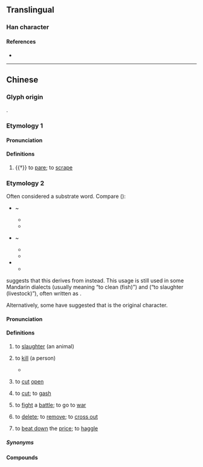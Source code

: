 {{character info}}
==Translingual==

===Han character===
{{Han char|rn=18|rad=刀|as=05|sn=7|four=|canj=IRLN|ids=⿰台刂}}

====References====
* {{Han ref|kx=0138.100|dkj=01922|dj=0311.110|hdz=10332.030|uh=5223|ud=21027}}

----

==Chinese==

===Glyph origin===
{{Han etym}}
{{Han compound|台|刀|alt2=刂|ls=psc|c1=p|c2=s|t2=knife|no_och1=y}}.

===Etymology 1===
{{zh-forms|alt=𠛀}}

====Pronunciation====
{{zh-pron
|m=zhōng
|c=zung1
|mn=chiong
|cat=v
}}

====Definitions====
{{zh-hanzi}}

# {{†}} to [[pare]]; to [[scrape]]

===Etymology 2===
{{zh-forms|alt=殺,刏,宰,𠷂,夷,治,汰}}

Often considered a substrate word. Compare ({{zh-ref|Deng, 1994}}):
* {{cog|hmx-pro|*təjH||to kill}} ~ {{cog|hmx-pro|*dəjH||to die}}
** {{cog|mww|tua||to kill}}
** {{cog|mww|tuag||to die}}
* {{cog|map-pro|*pa-aCay||to kill}} ~ {{cog|map-pro|*ma-aCay||to die}}
** {{cog|ami|patay||to die; death}}
** {{cog|ceb|patay||dead; to kill}}
* {{cog|tai-pro|*p.taːjᴬ||to die}}
** {{cog|th|ตาย||to die}}

{{zh-ref|Norman (1979)}} suggests that this derives from {{ltc-l|治|to regulate; to clean (fish)|id=1}} instead. This usage is still used in some Mandarin dialects (usually meaning “to clean (fish)”) and {{cog|hak||chhṳ̀|sc=Latn}} (“to slaughter (livestock)”), often written as {{zh-l|*㓾}}.

Alternatively, some have suggested that {{ltc-l|夷|to be level; to pacify; to kill}} is the original character.

====Pronunciation====
{{zh-pron
|mb=tî
|md=tài
|mn=thâi
|mn-t=tai5
|cat=v
}}

====Definitions====
{{zh-hanzi}}

# {{lb|zh|Min}} to [[slaughter]] (an animal)
#: {{zh-x|刣 豬|to '''slaughter''' a pig|MN}}
# {{lb|zh|Fuzhou|_|Min Dong|Min Nan|Puxian Min}} to [[kill]] (a person)
#* {{zh-x|^人 傷 我，我 刣 伊|for I have '''slain''' a man to my wounding|MN|ref={{lang|zh|巴克禮譯本}} (Barclay Amoy Romanized Bible), {{lang|zh|創世記}} (Genesis) 4:23}}
#: {{zh-x|刣死|to [[kill]]|MN}}
# {{lb|zh|Min Dong|Min Nan}} to [[cut]] [[open]]
#: {{zh-x|刣 西瓜|to '''cut''' a watermelon|MN}}
# {{lb|zh|Hokkien}} to [[cut]]; to [[gash]]
# {{lb|zh|Hokkien}} to [[fight]] a [[battle]]; to go to [[war]]
# {{lb|zh|Hokkien}} to [[delete]]; to [[remove]]; to [[cross out]]
# {{lb|zh|Taiwan Min Nan}} to [[beat down]] the [[price]]; to [[haggle]]

=====Synonyms=====
{{zh-dial|殺}}
{{zh-dial|宰}}

====Compounds====
{{zh-der|刣死|刣頭|刣儂放火|刣雞教猴|相刣|了錢生理無人做，刣頭生理有人做|好好鱟刣甲屎那流|忍氣求財，激氣相刣|搖人無才，搖豬無刣|膨風水雞刣無肉|刣價|刣割|刣豬仔|刣木屐|刣白|刣頭罪|刣跤|刣贏|刣輸|刣雞閹卵|刣戇大豬}}